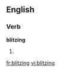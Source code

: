 ==English==
===Verb===
'''blitzing'''
# {{present participle of|[[blitz]]}}

[[fr:blitzing]]
[[vi:blitzing]]